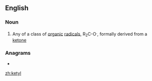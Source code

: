 ==English==

===Noun===
{{wikipedia}}
{{en-noun}}

# {{label|en|organic chemistry}} Any of a class of [[organic]] [[radical]]s, R<sub>2</sub>C-O<sup>.</sup>, formally derived from a [[ketone]]

===Anagrams===
* {{l|en|kytle}}

[[zh:ketyl]]